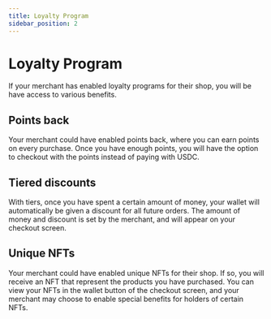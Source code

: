 ```yaml
---
title: Loyalty Program
sidebar_position: 2
---
```


# Loyalty Program

If your merchant has enabled loyalty programs for their shop, you will be have access to various benefits.

## Points back

Your merchant could have enabled points back, where you can earn points on every purchase. Once you have enough points, you will have the option to checkout with the points instead of paying with USDC.

## Tiered discounts

With tiers, once you have spent a certain amount of money, your wallet will automatically be given a discount for all future orders. The amount of money and discount is set by the merchant, and will appear on your checkout screen.

## Unique NFTs

Your merchant could have enabled unique NFTs for their shop. If so, you will receive an NFT that represent the products you have purchased. You can view your NFTs in the wallet button of the checkout screen, and your merchant may choose to enable special benefits for holders of certain NFTs.
